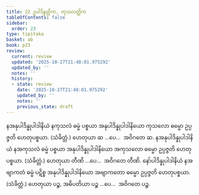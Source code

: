```yaml
---
title: 22 ဥပါဒိန္နတ္တိက, ကုသလတ္တိက
tableOfContents: false
sidebar:
  order: 23
type: tipitaka
basket: ab
book: p23
review:
  current: review
  updated: '2025-10-27T21:48:01.975292'
  updated_by: ''
  notes: ''
  history:
  - state: review
    date: '2025-10-27T21:48:01.975292'
    updated_by: ''
    notes: ''
    previous_state: draft
---
```



<ReviewStatus review={frontmatter.review} showDetails={true} />

<HypothesisAnnotation frontmatter={frontmatter} />

<DynamicBreadcrumb />

<Division number="31" book="p23" e="ch" v="40" p="412">

<Paragraph number="100" book="p23">
နအနုပါဒိန္နုပါဒါနိယံ နကုသလံ ဓမ္မံ ပစ္စယာ အနုပါဒိန္နုပါဒါနိယော ကုသလော ဓမ္မော ဥပ္ပဇ္ဇတိ ဟေတုပစ္စယာ. (သံခိတ္တံ.) ဟေတုယာ ဆ …ပေ…  အဝိဂတေ ဆ.
</Paragraph>

<Paragraph number="101" book="p23">
နအနုပါဒိန္နုပါဒါနိယံ နအကုသလံ ဓမ္မံ ပစ္စယာ အနုပါဒိန္နုပါဒါနိယော အကုသလော ဓမ္မော ဥပ္ပဇ္ဇတိ ဟေတုပစ္စယာ. (သံခိတ္တံ.) ဟေတုယာ တီဏိ …ပေ…  အဝိဂတေ တီဏိ.
</Paragraph>

<Paragraph number="102" book="p23">
နော်ပါဒိန္နုပါဒါနိယံ နအဗျာကတံ ဓမ္မံ ပဋိစ္စ အနုပါဒိန္နုပါဒါနိယော အဗျာကတော ဓမ္မော ဥပ္ပဇ္ဇတိ ဟေတုပစ္စယာ. (သံခိတ္တံ.) ဟေတုယာ ပဉ္စ, အဓိပတိယာ ပဉ္စ …ပေ…  အဝိဂတေ ပဉ္စ.
</Paragraph>
</Division>